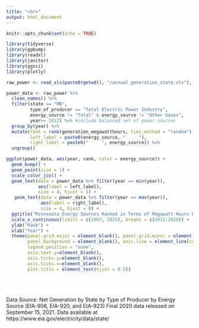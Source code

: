 ```yaml
---
title: "<br>"
output: html_document
---
```


```r
knitr::opts_chunk$set(echo = TRUE)
```

```r
library(tidyverse)
library(ggbump)
library(readxl)
library(janitor)
library(ggsci)
library(plotly)
```

```r
raw_power <- read_xls(paste0(getwd(), "/annual_generation_state.xls"), skip = 1)

power_data <- raw_power %>%
  clean_names() %>%
  filter(state == "MN", 
         type_of_producer == "Total Electric Power Industry", 
         energy_source != "Total" & energy_source != "Other Gases", 
         year>= 2012) %>% #include balanced set of power sources
  group_by(year) %>% 
  mutate(rank = rank(generation_megawatthours, ties.method = "random"), 
         left_label = paste0(energy_source, "     "), 
         right_label = paste0("     ", energy_source)) %>%
  ungroup()
```

```r
ggplot(power_data, aes(year, rank, color = energy_source)) +
  geom_bump() + 
  geom_point(size = 1) +
  scale_color_jco() + 
  geom_text(data = power_data %>% filter(year == min(year)),
            aes(label = left_label),
            size = 4, hjust = 1) +
   geom_text(data = power_data %>% filter(year == max(year)),
             aes(label = right_label),
             size = 4, hjust = 0) +
  ggtitle("Minnesota Energy Sources Ranked in Terms of Megawatt Hours Produced: 2012-2020\n") + 
  scale_x_continuous(limits = c(2007, 2025), breaks = c(2012:2020)) +
  ylab("Rank") + 
  xlab("Year") +
  theme(panel.grid.major = element_blank(), panel.grid.minor = element_blank(),
        panel.background = element_blank(), axis.line = element_line(colour = "white"), 
        legend.position = "none", 
        axis.text.y=element_blank(), 
        axis.ticks.y=element_blank(), 
        axis.ticks.x=element_blank(), 
        plot.title = element_text(hjust = 0.5))

```
<br>
<br>
<br>
Data Source: Net Generation by State by Type of Producer by Energy Source (EIA-906, EIA-920, and EIA-923) Final 2020 data released on September 15, 2021. Data available at https://www.eia.gov/electricity/data/state/